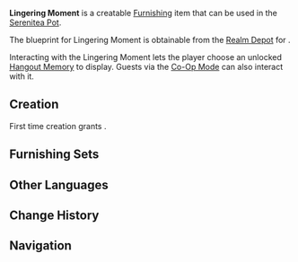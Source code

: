 {{Furnishing Infobox
|id             = 364501
|image          = Item Lingering Moment.png
|category       = Wall Decor
|subcategory    = Picture Frame
|rarity         = 4
|adeptal_energy = 90
|load           = 169
|reduced_load   = 169
|description    = A wondrous picture frame created using the best Cuihua Wood available. The canvas has been steeped in paints saturated with Sub-Space Creation energies and has become exceedingly supple. It also has the unique ability to resonate with you and implant precious memories upon its surface.
|blueprint      = [[Realm Depot]]
|interaction    = Hangout Memories
}}

'''Lingering Moment'''  is a creatable [[Furnishing]] item that can be used in the [[Serenitea Pot]].

The blueprint for Lingering Moment is obtainable from the [[Realm Depot]] for {{Item|Realm Currency|24|x=240}}.

Interacting with the Lingering Moment lets the player choose an unlocked [[Hangout Events/Gallery|Hangout Memory]] to display. Guests via the [[Co-Op Mode]] can also interact with it.

==Creation==
First time creation grants {{Item|Trust|24|x=90}}.
{{Recipe
|type = Creation
|time = 16h
|Cuihua Wood = 12
|Fabric = 6
|sort = Cuihua Wood,Fabric
}}

==Furnishing Sets==
{{Craft Usage}}

==Other Languages==
{{Other Languages
|en      = Lingering Moment
|zhs     = 「萦绊之刻」
|zhs_rm  = "Yíngbàn zhī Kè"
|zht     = 「縈絆之刻」
|zht_rm  = "Yíngbàn zhī Kè"
|zh_tl   = "Moment of Entanglement"
|ja      = 「絆の時」
|ja_rm   = "Kizuna no Toki"
|ja_tl   = "Moment of Bonds"
|ko      = 「유대의 순간」
|ko_rm   = "Yudae-ui Sungan"
|ko_tl   = "Moment of Bonds"
|es      = Momento inolvidable
|es_tl   = Unforgettable Moment
|fr      = « Moment suspendu »
|fr_tl   = "Suspended Moment"
|ru      = Затянувшееся мгновение
|ru_tl   = 
|th      = "ช่วงเวลาที่ผ่อนคลาย"
|th_rm   = 
|th_tl   = 
|vi      = Thời Khắc Nhớ Nhung
|vi_tl   = 
|de      = „Moment des Nachklangs“
|de_tl   = "Moment of Resonance"
|id      = Momen tak Terlupakan
|id_tl   = Unforgettable Moment
|pt      = Momento Marcante
|pt_tl   = 
}}

==Change History==
{{Change History|2.3}}

==Navigation==
{{Furnishing Navbox/Interior|Wall Decor}}